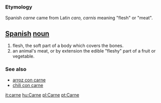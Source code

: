 === Etymology ===
Spanish ''carne'' came from Latin ''caro, carnis'' meaning "flesh" or "meat".

== [[Spanish]] [[noun]] ==
#flesh, the soft part of a body which covers the bones.
#an animal's meat, or by extension the edible "fleshy" part of a fruit or vegetable.

=== See also ===
*[[arroz con carne]]
*[[chili con carne]]

[[it:carne]]
[[hu:Carne]]
[[pl:Carne]]
[[pt:Carne]]